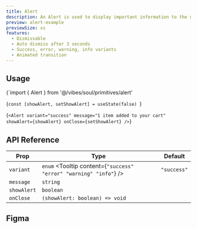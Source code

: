 ```yaml
---
title: Alert
description: An Alert is used to display important information to the user. It is typically styled with a distinct color and icon to indicate the type of alert such as success, error, warning, or info.
preview: alert-example
previewSize: xs
features:
  - Dismissable
  - Auto dismiss after 3 seconds
  - Success, error, warning, info variants
  - Animated transition
---
```


## Usage

<CodeBlock lang="bash">{`import { Alert } from '@/vibes/soul/primitives/alert'

<CodeBlock lang="bash">{`const [showAlert, setShowAlert] = useState(false)
`}</CodeBlock>

<CodeBlock lang="bash">{`<Alert
  variant="success"
  message="1 item added to your cart"
  showAlert={showAlert}
  onClose={setShowAlert}
/>`}</CodeBlock>

## API Reference

| Prop                                                                                   | Type                                                              | Default     |
| -------------------------------------------------------------------------------------- | ----------------------------------------------------------------- | ----------- |
| `variant` <Tooltip content='The style variant of the alert, defines color and icon' /> | `enum` <Tooltip content={`"success" "error" "warning" "info"`} /> | `"success"` |
| `message` <Tooltip content='Alert message displayed' />                                | `string`                                                          |             |
| `showAlert`                                                                            | `boolean`                                                         |             |
| `onClose`                                                                              | `(showAlert: boolean) => void`                                    |             |

## Figma

<Figma url="https://www.figma.com/design/kgCf8OkDCe90wBSKNNqueL/Soul-Vibe?node-id=2297-42917&t=dbm9GtAtS2A3vy2g-4" />
